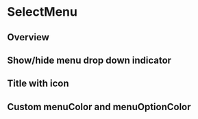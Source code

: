 

<Meta of={IndexStories} />

# SelectMenu

## Overview

<Canvas>
  <Story of={IndexStories.SelectMenu} />
</Canvas>

## Show/hide menu drop down indicator

<Canvas>
  <Story of={IndexStories.ShowHideIndicator} />
</Canvas>

## Title with icon

<Canvas>
  <Story of={IndexStories.TitleWithIcon} />
</Canvas>

## Custom menuColor and menuOptionColor

<Canvas>
  <Story of={IndexStories.WithCustomMenuAndMenuOptionColors} />
</Canvas>
